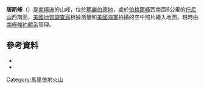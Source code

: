 {{Coord|75|50|S|116|16|W|source:GNIS|display=title}}

'''唐斯峰'''（{{lang-en|Downs Cone}}）是[[南極洲|南極洲]]的山峰，位於[[瑪麗伯德地|瑪麗伯德地]]，處於[[伯格爾峰|伯格爾峰]]西南面6公里的[[托尼山|托尼山]]西南面，[[美國地質調查局|美國地質調查局]]根據測量和[[美國海軍|美國海軍]]拍攝的空中照片繪入地圖，現時由[[南極條約體系|南極條約體系]]管理。

==參考資料==
*{{cite gnis | type = antarid | id = 4051| name = Downs Cone| accessdate = 2012-01-27}}
*{{usgs-gazetteer|id=4051}}

{{DEFAULTSORT:Downs Cone}}
[[Category:馬里伯地火山|Category:馬里伯地火山]]


{{MarieByrdLand-geo-stub}}